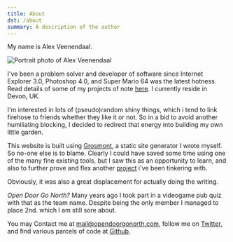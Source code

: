 ```yaml
---
title: About
dst: /about
summary: A description of the author
---
```




My name is Alex Veenendaal.

<img className="portrait" src="/media/av-profile-2021.jpg" alt="Portrait photo of Alex Veenendaal" />

I've been a problem solver and developer of software since Internet Explorer 3.0, 
Photoshop 4.0, and Super Mario 64 was the latest hotness. Read details of some of my projects
of note <a href="/projects">here</a>. I currently reside in Devon, UK.


I'm interested in lots of (pseudo)random shiny things, which i tend to link firehose to friends
whether they like it or not. So in a bid to avoid another humiliating blocking, I 
decided to redirect that energy into building my own little garden.

This website is built using <a href="/projects/ssg">Grosmont</a>, a static site generator I wrote myself. 
So no-one else is to blame. Clearly I could have saved some time using one of the many fine existing tools,
but I saw this as an opportunity to learn, and also to further prove and flex another 
<a href="/projects/ecset">project</a> i've been tinkering with. 

Obviously, it was also a great displacement for actually doing the writing.

_Open Door Go North?_ Many years ago I took part in a videogame pub quiz with that as the
team name. Despite being the only member I managed to place 2nd. which I am still sore
about. 

You may Contact me at <a href="mailto:mail@opendoorgonorth.com">mail@opendoorgonorth.com</a>, 
follow me on <a href="https://twitter.com/odogono">Twitter</a>, and find various parcels of code
at <a href="https://github.com/odogono">Github</a>.

